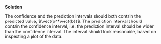 
\color{blue}

**Solution**

The confidence and the prediction intervals should both contain the predicted value, $\vect{x^*\vect{b}}$. The prediction interval should contain the confidence interval, i.e. the prediction interval should be wider than the confidence interval. The interval should look reasonable, based on inspecting a plot of the data.

\color{black}

